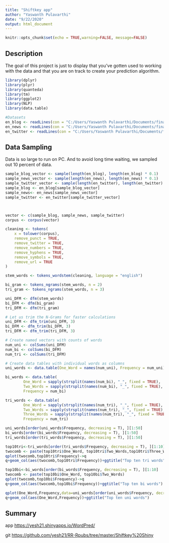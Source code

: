 ```yaml
---
title: "Shiftkey app"
author: "Yaswanth Pulavarthi"
date: "9/22/2020"
output: html_document
---
```


```r
knitr::opts_chunk$set(echo = TRUE,warning=FALSE, message=FALSE)
```

## Description 

The goal of this project is just to display that you've gotten used to working with the data and that you are on track to create your prediction algorithm. 



```r

library(dplyr)
library(plyr)
library(quanteda)
library(tm)
library(ggplot2)
library(NLP)
library(data.table)

#Datasets
en_blog <- readLines(con = "C:/Users/Yaswanth Pulavarthi/Documents/final/en_US/en_US.blogs.txt", encoding= "UTF-8", skipNul = T)
en_news <- readLines(con = "C:/Users/Yaswanth Pulavarthi/Documents/final/en_US/en_US.news.txt", encoding= "UTF-8", skipNul = T)
en_twitter <- readLines(con = "C:/Users/Yaswanth Pulavarthi/Documents/final/en_US/en_US.twitter.txt", encoding= "UTF-8", skipNul = T)


```

## Data Sampling
Data is so large to run on PC. And to avoid long time waiting, we sampled out 10 percent of data.


```r
sample_blog_vector <- sample(length(en_blog), length(en_blog) * 0.1)
sample_news_vector <- sample(length(en_news), length(en_news) * 0.1)
sample_twitter_vector <- sample(length(en_twitter), length(en_twitter) * 0.1)
sample_blog <- en_blog[sample_blog_vector]
sample_news<- en_news[sample_news_vector]
sample_twitter <- en_twitter[sample_twitter_vector]




```



```r
vector <- c(sample_blog, sample_news, sample_twitter)
corpus <- corpus(vector)
```



```r
cleaning <- tokens(
    x = tolower(corpus),
    remove_punct = TRUE,
    remove_twitter = TRUE,
    remove_numbers = TRUE,
    remove_hyphens = TRUE,
    remove_symbols = TRUE,
    remove_url = TRUE
)

```

```r
stem_words <- tokens_wordstem(cleaning, language = "english")

```

```r
bi_gram <- tokens_ngrams(stem_words, n = 2)
tri_gram <- tokens_ngrams(stem_words, n = 3)

uni_DFM <- dfm(stem_words)
bi_DFM <- dfm(bi_gram)
tri_DFM <- dfm(tri_gram)

# Let us trim the N-Grams for faster calculations
uni_DFM <- dfm_trim(uni_DFM, 3)
bi_DFM <- dfm_trim(bi_DFM, 3)
tri_DFM <- dfm_trim(tri_DFM, 3)
```

```r
# Create named vectors with counts of words 
num_uni <- colSums(uni_DFM)
num_bi <- colSums(bi_DFM)
num_tri <- colSums(tri_DFM)

# Create data tables with individual words as columns
uni_words <- data.table(One_Word = names(num_uni), Frequency = num_uni)

bi_words <- data.table(
        One_Word = sapply(strsplit(names(num_bi), "_", fixed = TRUE), '[[', 1),
        Two_Words = sapply(strsplit(names(num_bi), "_", fixed = TRUE), '[[', 2),
        Frequency = num_bi)

tri_words <- data.table(
        One_Word = sapply(strsplit(names(num_tri), "_", fixed = TRUE), '[[', 1),
        Two_Words = sapply(strsplit(names(num_tri), "_", fixed = TRUE), '[[', 2),
        Three_Words = sapply(strsplit(names(num_tri), "_", fixed = TRUE), '[[', 3),
        Frequency = num_tri)
```

```r
uni_words[order(uni_words$Frequency, decreasing = T), ][1:50]
bi_words[order(bi_words$Frequency, decreasing = T), ][1:50]
tri_words[order(tri_words$Frequency, decreasing = T), ][1:50]
```

```r
top10tri<-tri_words[order(tri_words$Frequency, decreasing = T), ][1:10]
twocomb <- paste(top10tri$One_Word, top10tri$Two_Words,top10tri$Three_Words)
qplot(twocomb,top10tri$Frequency)->q
q+geom_col(aes(twocomb,top10tri$Frequency))+ggtitle("Top ten tri words")
```

```r
top10bi<-bi_words[order(bi_words$Frequency, decreasing = T), ][1:10]
twocomb <- paste(top10bi$One_Word, top10bi$Two_Words)
qplot(twocomb,top10bi$Frequency)->q
q+geom_col(aes(twocomb,top10bi$Frequency))+ggtitle("Top ten bi words")
```

```r

qplot(One_Word,Frequency,data=uni_words[order(uni_words$Frequency, decreasing = T), ][1:10])->q
q+geom_col(aes(One_Word,Frequency))+ggtitle("Top ten uni words")

```

## Summary 
app <https://yesh21.shinyapps.io/WordPred/>

git <https://github.com/yesh21/RR-Rpubs/tree/master/Shiftkey%20Shiny>


